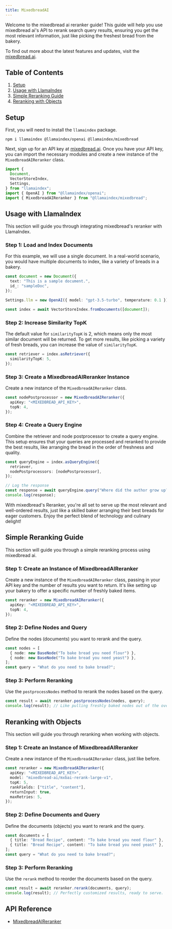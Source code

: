 ```yaml
---
title: MixedbreadAI
---
```


Welcome to the mixedbread ai reranker guide! This guide will help you use mixedbread ai's API to rerank search query results, ensuring you get the most relevant information, just like picking the freshest bread from the bakery.

To find out more about the latest features and updates, visit the [mixedbread.ai](https://mixedbread.ai/).

## Table of Contents

1. [Setup](#setup)
2. [Usage with LlamaIndex](#usage-with-llamaindex)
3. [Simple Reranking Guide](#simple-reranking-guide)
4. [Reranking with Objects](#reranking-with-objects)

## Setup

First, you will need to install the `llamaindex` package.

```package-install
npm i llamaindex @llamaindex/openai @llamaindex/mixedbread
```

Next, sign up for an API key at [mixedbread.ai](https://mixedbread.ai/). Once you have your API key, you can import the necessary modules and create a new instance of the `MixedbreadAIReranker` class.

```ts
import {
  Document,
  VectorStoreIndex,
  Settings,
} from "llamaindex";
import { OpenAI } from "@llamaindex/openai";
import { MixedbreadAIReranker } from "@llamaindex/mixedbread";
```

## Usage with LlamaIndex

This section will guide you through integrating mixedbread's reranker with LlamaIndex.

### Step 1: Load and Index Documents

For this example, we will use a single document. In a real-world scenario, you would have multiple documents to index, like a variety of breads in a bakery.

```ts
const document = new Document({
  text: "This is a sample document.",
  id_: "sampleDoc",
});

Settings.llm = new OpenAI({ model: "gpt-3.5-turbo", temperature: 0.1 });

const index = await VectorStoreIndex.fromDocuments([document]);
```

### Step 2: Increase Similarity TopK

The default value for `similarityTopK` is 2, which means only the most similar document will be returned. To get more results, like picking a variety of fresh breads, you can increase the value of `similarityTopK`.

```ts
const retriever = index.asRetriever({
  similarityTopK: 5,
});
```

### Step 3: Create a MixedbreadAIReranker Instance

Create a new instance of the `MixedbreadAIReranker` class.

```ts
const nodePostprocessor = new MixedbreadAIReranker({
  apiKey: "<MIXEDBREAD_API_KEY>",
  topN: 4,
});
```

### Step 4: Create a Query Engine

Combine the retriever and node postprocessor to create a query engine. This setup ensures that your queries are processed and reranked to provide the best results, like arranging the bread in the order of freshness and quality.

```ts
const queryEngine = index.asQueryEngine({
  retriever,
  nodePostprocessors: [nodePostprocessor],
});

// Log the response
const response = await queryEngine.query("Where did the author grow up?");
console.log(response);
```

With mixedbread's Reranker, you're all set to serve up the most relevant and well-ordered results, just like a skilled baker arranging their best breads for eager customers. Enjoy the perfect blend of technology and culinary delight!

## Simple Reranking Guide

This section will guide you through a simple reranking process using mixedbread ai.

### Step 1: Create an Instance of MixedbreadAIReranker

Create a new instance of the `MixedbreadAIReranker` class, passing in your API key and the number of results you want to return. It's like setting up your bakery to offer a specific number of freshly baked items.

```ts
const reranker = new MixedbreadAIReranker({
  apiKey: "<MIXEDBREAD_API_KEY>",
  topN: 4,
});
```

### Step 2: Define Nodes and Query

Define the nodes (documents) you want to rerank and the query.

```ts
const nodes = [
  { node: new BaseNode("To bake bread you need flour") },
  { node: new BaseNode("To bake bread you need yeast") },
];
const query = "What do you need to bake bread?";
```

### Step 3: Perform Reranking

Use the `postprocessNodes` method to rerank the nodes based on the query.

```ts
const result = await reranker.postprocessNodes(nodes, query);
console.log(result); // Like pulling freshly baked nodes out of the oven.
```

## Reranking with Objects

This section will guide you through reranking when working with objects.

### Step 1: Create an Instance of MixedbreadAIReranker

Create a new instance of the `MixedbreadAIReranker` class, just like before.

```ts
const reranker = new MixedbreadAIReranker({
  apiKey: "<MIXEDBREAD_API_KEY>",
  model: "mixedbread-ai/mxbai-rerank-large-v1",
  topK: 5,
  rankFields: ["title", "content"],
  returnInput: true,
  maxRetries: 5,
});
```

### Step 2: Define Documents and Query

Define the documents (objects) you want to rerank and the query.

```ts
const documents = [
  { title: "Bread Recipe", content: "To bake bread you need flour" },
  { title: "Bread Recipe", content: "To bake bread you need yeast" },
];
const query = "What do you need to bake bread?";
```

### Step 3: Perform Reranking

Use the `rerank` method to reorder the documents based on the query.

```ts
const result = await reranker.rerank(documents, query);
console.log(result); // Perfectly customized results, ready to serve.
```

## API Reference

- [MixedbreadAIReranker](/typescript/framework-api-reference/classes/mixedbreadaireranker/)
